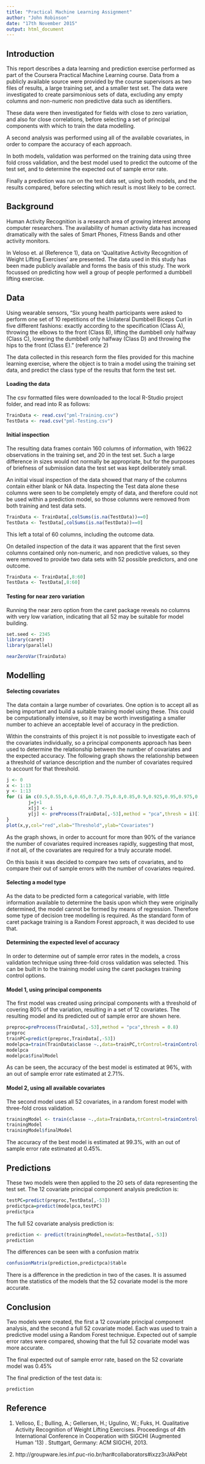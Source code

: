 ```yaml
---
title: "Practical Machine Learning Assignment"
author: "John Robinson"
date: "17th November 2015"
output: html_document
---
```



## Introduction 

This report describes a data learning and prediction exercise performed as part of the Coursera Practical Machine Learning course. Data from a publicly available source were provided by the course supervisors as two files of results, a large training set, and a smaller test set. The data were investigated to create parsimonious sets of data, excluding any empty columns and non-numeric non predictive data such as identifiers.

These data were then investigated for fields with close to zero variation, and also for close correlations, before selecting a set of principal components with which to train the data modelling.

A second analysis was performed using all of the available covariates, in order to compare the accuracy of each approach.

In both models, validation was performed on the training data using three fold cross validation, and the best model used to predict the outcome of the test set, and to determine the expected out of sample error rate.

Finally a prediction was run on the test data set, using both models, and the results compared, before selecting which result is most likely to be correct.

## Background

Human Activity Recognition is a research area of growing interest among computer researchers. The availability of human activity data has increased dramatically with the sales of Smart Phones, Fitness Bands and other activity monitors.

In Veloso et. al (Reference 1), data on 'Qualitative Activity Recognition of Weight Lifting Exercises' are presented. The data used in this study has been made publicly available and forms the basis of this study. The work focussed on predicting how well a group of people performed a dumbbell lifting exercise.

## Data

Using wearable sensors, "Six young health participants were asked to perform one set of 10 repetitions of the Unilateral Dumbbell Biceps Curl in five different fashions: exactly according to the specification (Class A), throwing the elbows to the front (Class B), lifting the dumbbell only halfway (Class C), lowering the dumbbell only halfway (Class D) and throwing the hips to the front (Class E)." (reference 2)

The data collected in this research form the files provided for this machine learning exercise, where the object is to train a model using the training set data, and predict the class type of the results that form the test set.

#### Loading the data

The csv formatted files were downloaded to the local R-Studio project folder, and read into R as follows:

```r
TrainData <- read.csv("pml-Training.csv")
TestData <- read.csv("pml-Testing.csv")
```

#### Initial inspection

The resulting data frames contain 160 columns of information, with 19622 observations in the training set, and 20 in the test set. Such a large difference in sizes would not normally be appropriate, but for the purposes of briefness of submission data the test set was kept deliberately small.

An initial visual inspection of the data showed that many of the columns contain either blank or NA data. Inspecting the Test data alone these columns were seen to be completely empty of data, and therefore could not be used within a prediction model, so those columns were removed from both training and test data sets.

```r
TrainData <- TrainData[,colSums(is.na(TestData))==0]
TestData <- TestData[,colSums(is.na(TestData))==0]
```

This left a total of 60 columns, including the outcome data. 

On detailed inspection of the data it was apparent that the first seven columns contained only non-numeric, and non predictive values, so they were removed to provide two data sets with 52 possible predictors, and one outcome.

```r
TrainData <- TrainData[,8:60]
TestData <- TestData[,8:60]
```

#### Testing for near zero variation

Running the near zero option from the caret package reveals no columns with very low variation, indicating that all 52 may be suitable for model building.

```r
set.seed <- 2345
library(caret)
library(parallel)
```

```r
nearZeroVar(TrainData)
```

## Modelling

#### Selecting covariates

The data contain a large number of covariates. One option is to accept all as being important and build a suitable training model using these. This could be computationally intensive, so it may be worth investigating a smaller number to achieve an acceptable level of accuracy in the prediction.

Within the constraints of this project it is not possible to investigate each of the covariates individually, so a principal components approach has been used to determine the relationship between the number of covariates and the expected accuracy. The following graph shows the relationship between a threshold of variance description and the number of covariates required to account for that threshold.

```r
j <- 0
x <- 1:13
y <- 1:13
for (i in c(0.5,0.55,0.6,0.65,0.7,0.75,0.8,0.85,0.9,0.925,0.95,0.975,0.999999)){
        j=j+1
        x[j] <- i
        y[j] <- preProcess(TrainData[,-53],method = "pca",thresh = i)[12]
}
plot(x,y,col="red",xlab="Threshold",ylab="Covariates")
```

As the graph shows, in order to account for more than 90% of the variance the number of covariates required increases rapidly, suggesting that most, if not all, of the covariates are required for a truly accurate model.

On this basis it was decided to compare two sets of covariates, and to compare their out of sample errors with the number of covariates required.

#### Selecting a model type

As the data to be predicted form a categorical variable, with little information available to determine the basis upon which they were originally determined, the model cannot be formed by means of regression. Therefore some type of decision tree modelling is required. As the standard form of caret package training is a Random Forest approach, it was decided to use that.

#### Determining the expected level of accuracy

In order to determine out of sample error rates in the models, a cross validation technique using three-fold cross validation was selected. This can be built in to the training model using the caret packages training control options.

#### Model 1, using principal components

The first model was created using principal components with a threshold of covering 80% of the variation, resulting in a set of 12 covariates. The resulting model and its predicted out of sample error are shown here.

```r
preproc=preProcess(TrainData[,-53],method = "pca",thresh = 0.8)
preproc
trainPC=predict(preproc,TrainData[,-53])
modelpca=train(TrainData$classe ~.,data=trainPC,trControl=trainControl(method="cv",number=3,allowParallel = TRUE))
modelpca
modelpca$finalModel
```

As can be seen, the accuracy of the best model is estimated at 96%, with an out of sample error rate estimated at 2.71%.

#### Model 2, using all available covariates

The second model uses all 52 covariates, in a random forest model with three-fold cross validation. 

```r
trainingModel <- train(classe ~.,data=TrainData,trControl=trainControl(method="cv",number=3,allowParallel = TRUE))
trainingModel
trainingModel$finalModel
```

The accuracy of the best model is estimated at 99.3%, with an out of sample error rate estimated at 0.45%.

## Predictions

These two models were then applied to the 20 sets of data representing the test set. The 12 covariate principal component analysis prediction is:

```r
testPC=predict(preproc,TestData[,-53])
predictpca=predict(modelpca,testPC)
predictpca
```

The full 52 covariate analysis prediction is:

```r
prediction <- predict(trainingModel,newdata=TestData[,-53])
prediction
```

The differences can be seen with a confusion matrix

```r
confusionMatrix(prediction,predictpca)$table
```

There is a difference in the prediction in two of the cases. It is assumed from the statistics of the models that the 52 covariate model is the more accurate.

## Conclusion

Two models were created, the first a 12 covariate principal component
analysis, and the second a full 52 covariate model. Each was used to train a predictive model using a Random Forest technique. Expected out of sample error rates were compared, showing that the full 52 covariate model was more accurate.

The final expected out of sample error rate, based on the 52 covariate model was 0.45%

The final prediction of the test data is:

```r
prediction
```


## Reference

1. Velloso, E.; Bulling, A.; Gellersen, H.; Ugulino, W.; Fuks, H. Qualitative Activity Recognition of Weight Lifting Exercises. Proceedings of 4th International Conference in Cooperation with SIGCHI (Augmented Human '13) . Stuttgart, Germany: ACM SIGCHI, 2013. 

2. http://groupware.les.inf.puc-rio.br/har#collaborators#ixzz3rJAkPebt


